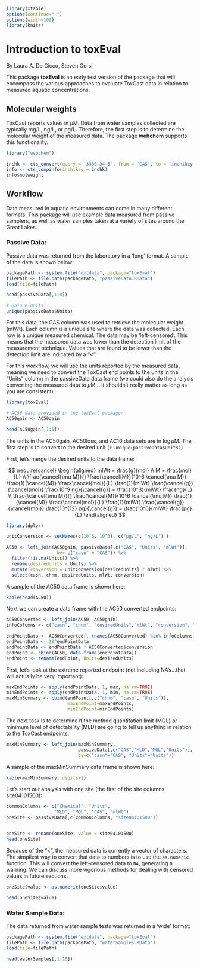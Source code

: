 <!--
%\VignetteEngine{knitr::knitr}
%\VignetteIndexEntry{Introduction to toxEval}
-->

```r
library(xtable)
options(continue=" ")
options(width=100)
library(knitr)
```

# Introduction to toxEval
By Laura A. De Cicco, Steven Corsi

This package **toxEval** is an early test version of the package that will encompass the various approaches to evaluate ToxCast data in relation to measured aquatic concentrations.

## Molecular weights
ToxCast reports values in \log$\mu$M. Data from water samples collected are typically mg/L, ng/L, or pg/L. Therefore, the first step is to determine the molecular weight of the measured data. The package **webchem** supports this functionality. 


```r

library("webchem")

inchk <- cts_convert(query = '3380-34-5', from = 'CAS', to = 'inchikey')
info <- cts_compinfo(inchikey = inchk)
info$molweight

```

## Workflow
Data measured in aquatic environments can come in many different formats. This package will use example data measured from passive samplers, as well as water samples taken at a variety of sites around the Great Lakes. 

### Passive Data:
Passive data was returned from the laboratory in a 'long' format. A sample of the data is shown below:

```r

packagePath <- system.file("extdata", package="toxEval")
filePath <- file.path(packagePath, "passiveData.RData")
load(file=filePath)

head(passiveData[,1:8])

# Unique units:
unique(passiveData$Units)

```

For this data, the CAS column was used to retrieve the molecular weight (mlWt). Each column is a unique site where the data was collected. Each row is a unique measured chemical. The data may be 'left-censored'. This means that the measured data was lower than the detection limit of the measurement technique. Values that are found to be lower than the detection limit are indicated by a "<".

For this workflow, we will use the units reported by the measured data, meaning we need to convert the ToxCast end points to the units in the "Units" column in the passiveData data frame (we could also do the analysis converting the measured data to \log$\mu$M... it shouldn't really matter as long as you are consistent).


```r
library(toxEval)

# AC50 data provided in the toxEval package:
AC50gain <- AC50gain

head(AC50gain[,1:5])

```

The units in the AC50gain, AC50loss, and AC10 data sets are in $\log\mu$M. The first step is to convert to the desired unit (`r unique(passiveData$Units)`)

First, let's merge the desired units to the data frame:

$$
\require{cancel}
\begin{aligned}
mlWt = \frac{g}{mol} \\
M = \frac{mol}{L} \\
\frac{\cancel{\mu M}}{} \frac{\cancel{M}}{10^6 \cancel{\mu M}} \frac{1}{\cancel{M}}  \frac{\cancel{mol}}{L}  \frac{1}{mlWt}  \frac{\cancel{g}}{\cancel{mol}} \frac{10^9 ng}{\cancel{g}} = \frac{10^3}{mlWt} \frac{ng}{L} \\
\frac{\cancel{\mu M}}{} \frac{\cancel{M}}{10^6 \cancel{\mu M}} \frac{1}{\cancel{M}}  \frac{\cancel{mol}}{L}  \frac{1}{mlWt}  \frac{\cancel{g}}{\cancel{mol}} \frac{10^{12} pg}{\cancel{g}} =  \frac{10^6}{mlWt} \frac{pg}{L} 
\end{aligned}
$$

```r
library(dplyr)

unitConversion <- setNames(c(10^6, 10^3), c("pg/L", "ng/L") )

AC50 <- left_join(AC50gain, passiveData[,c("CAS", "Units", "mlWt")],
                   by= c("casn" = "CAS")) %>%
  filter(!is.na(Units)) %>%
  rename(desiredUnits = Units) %>%
  mutate(conversion = unitConversion[desiredUnits] / mlWt) %>%
  select(casn, chnm, desiredUnits, mlWt, conversion)

```

A sample of the AC50 data frame is shown here:

```r
kable(head(AC50))

```

Next we can create a data frame with the AC50 converted endpoints:
```r
AC50Converted <- left_join(AC50, AC50gain)
infoColumns <- c("casn", "chnm", "desiredUnits","mlWt", "conversion", "code","chid")

endPointData <- AC50Converted[,!(names(AC50Converted) %in% infoColumns)]
endPointData <- 10^endPointData
endPointData <- endPointData * AC50Converted$conversion
endPoint <- cbind(AC50, data.frame(endPointData))
endPoint <- rename(endPoint, Units=desiredUnits)

```

First, let's look at the extreme reported endpoint (not including NA's...that will actually be very important):

```r
maxEndPoints <- apply(endPointData, 1, max, na.rm=TRUE) 
minEndPoints <- apply(endPointData, 1, min, na.rm=TRUE)
maxMinSummary <- cbind(endPoint[,c("chnm", "casn", "Units")], 
                       maxEndPoint=maxEndPoints, 
                       minEndPoint=minEndPoints)

```

The next task is to determine if the method quantitation limit (MQL) or minimum level of detectability (MLD) are going to tell us anything in relation to the ToxCast endpoints. 

```r
maxMinSummary <- left_join(maxMinSummary, 
                           passiveData[,c("CAS","MLD","MQL","Units")], 
                           by=c("casn"="CAS", "Units"="Units"))

```

A sample of the maxMinSummary data frame is shown here: 

```r
kable(maxMinSummary, digits=1)

```


Let's start our analysis with one site (the first of the site columns: site04101500):

```r
commonColumns <- c("Chemical", "Units", 
                  "MLD", "MQL", "CAS", "mlWt")
oneSite <- passiveData[,c(commonColumns, "site04101500")]


oneSite <- rename(oneSite, value = site04101500)
head(oneSite)

```


Because of the "<", the measured data is currently a vector of characters. The simpliest way to convert that data to numbers is to use the `as.numeric` function. This will convert the left-censored data to `NA`, generating a warning. We can discuss more vigorious methods for dealing with censored values in future sections.

```r
oneSite$value <- as.numeric(oneSite$value)

head(oneSite$value)

```


### Water Sample Data:
The data returned from water sample tests was returned in a 'wide' format:

```r

packagePath <- system.file("extdata", package="toxEval")
filePath <- file.path(packagePath, "waterSamples.RData")
load(file=filePath)

head(waterSamples[,1:10])

```

